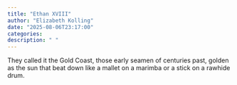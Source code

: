 ```yaml
---
title: "Ethan XVIII"
author: "Elizabeth Kolling"
date: "2025-08-06T23:17:00"
categories: 
description: " "
---
```



They called it the Gold Coast, those early seamen of centuries past, golden as the sun that beat down like a mallet on a marimba or a stick on a rawhide drum.